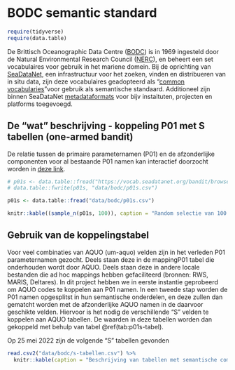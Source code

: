 # BODC semantic standard

```r
require(tidyverse)
require(data.table)
```

De Brittisch Oceanographic Data Centre ([BODC](https://www.bodc.ac.uk/)) is in 1969 ingesteld door de Natural Environmental Research Council ([NERC](https://www.ukri.org/councils/nerc/)), en beheert een set vocabulaires voor gebruik in het mariene domein. Bij de oprichting van [SeaDataNet](https://www.seadatanet.org/), een infrastructuur voor het zoeken, vinden en distribueren van in situ data, zijn deze vocabulaires geadopteerd als "[common vocabularies](https://www.seadatanet.org/Standards/Common-Vocabularies)"voor gebruik als semantische standaard. Additioneel zijn binnen SeaDataNet [metadataformats](https://www.seadatanet.org/Standards/Metadata-formats) voor bijv instaituten, projecten en platforms toegevoegd. 

## De "wat" beschrijving - koppeling P01 met S tabellen (one-armed bandit)

De relatie tussen de primaire parameternamen (P01) en de afzonderlijke componenten voor al bestaande P01 namen kan interactief doorzocht worden in [deze link](https://vocab.seadatanet.org/p01-facet-search?&step_more=6). 

```r
# p01s <- data.table::fread("https://vocab.seadatanet.org/bandit/browse_step_export.php?&export_type=decomposed&step=")
# data.table::fwrite(p01s, "data/bodc/p01s.csv")

p01s <- data.table::fread("data/bodc/p01s.csv")

knitr::kable((sample_n(p01s, 100)), caption = "Random selectie van 100 elementen uit de tabel [P01 VOCABULARY - FACET SEARCH ON SEMANTIC COMPONENTS]. ")

```


## Gebruik van de koppelingstabel

Voor veel combinaties van AQUO (um-aquo) velden zijn in het verleden P01 parameternamen gezocht. Deels staan deze in de mappingP01 tabel die onderhouden wordt door AQUO. Deels staan deze in andere locale bestanden die ad hoc mappings hebben gefaciliteerd (bronnen: RWS, MARIS, Deltares). In dit project hebben we in eerste instantie geprobeerd om AQUO codes te koppelen aan P01 namen. In een tweede stap worden de P01 namen opgesplitst in hun semantische onderdelen, en deze zullen dan gematcht worden met de afzonderlijke AQUO namen in de daarvoor geschikte velden. Hiervoor is het nodig de verschillende "S" velden te koppelen aan AQUO tabellen. De waarden in deze tabellen worden dan gekoppeld met behulp van tabel \@ref(tab:p01s-tabel).

Op 25 mei 2022 zijn de volgende "S" tabellen gevonden

```r
read.csv2("data/bodc/s-tabellen.csv") %>%
  knitr::kable(caption = "Beschrijving van tabellen met semantische componenten voor de P01 beschrijvende parameters. Deze versie is op 25 mei 2022 van de [seadata website](https://vocab.seadatanet.org/search) opgehaaald. ")
```


